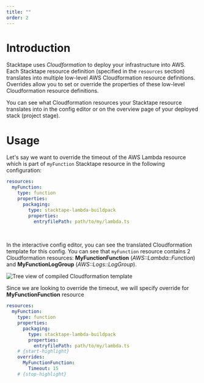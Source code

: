 ```yaml
---
title: ""
order: 2
---
```


# Introduction

Stacktape uses _Cloudformation_ to deploy your infrastructure into AWS. Each Stacktape resource definition (specified in
the `resources` section) translates into multiple low-level AWS Cloudformation resource definitions. Overrides allow you
to set or override the properties of these low-level Cloudformation resource definitions.

<Info>
  You can see what Cloudformation resources your Stacktape resource translates into in the config editor or on the
  overview page of your deployed stack (project stage).
</Info>

# Usage

Let's say we want to override the timeout of the AWS Lambda resource which is part of `myFunction` Stacktape resource in
the following configuration:

```yml
resources:
  myFunction:
    type: function
    properties:
      packaging:
        type: stacktape-lambda-buildpack
        properties:
          entryfilePath: path/to/my/lambda.ts
```

<br />

In the interactive config editor, you can see the translated Cloudformation template for this config. You can see that
`myFunction` resource contains 2 Cloudformation resources: **MyFunctionFunction** (_AWS::Lambda::Function_) and
**MyFunctionLogGroup** (_AWS::Logs::LogGroup_).

![Tree view of compiled Cloudformation template](../static/overrides-tree-view.png)

Since we are looking to override the timeout, we will specify override for **MyFunctionFunction** resource

```yml
resources:
  myFunction:
    type: function
    properties:
      packaging:
        type: stacktape-lambda-buildpack
        properties:
          entryfilePath: path/to/my/lambda.ts
    # {start-highlight}
    overrides:
      MyFunctionFunction:
        Timeout: 15
    # {stop-highlight}
```
